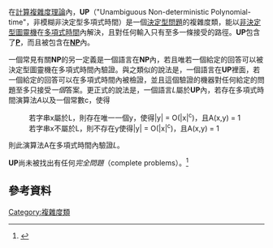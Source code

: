 在[[計算複雜度理論|計算複雜度理論]]內，'''UP'''（"Unambiguous Non-deterministic Polynomial-time"，非模糊非決定型多項式時間）是一個[[決定型問題|決定型問題]]的複雜度類，能以[[非決定型圖靈機|非決定型圖靈機]]在[[多項式時間|多項式時間]]內解決，且對任何輸入只有至多一條接受的路徑。'''UP'''包含了'''[[P_(複雜度)|P]]'''，而且被包含在'''[[NP_(複雜度)|NP]]'''內。

一個常見有關'''NP'''的另一定義是一個語言在'''NP'''內，若且唯若一個給定的回答可以被決定型圖靈機在多項式時間內驗證。與之類似的說法是，一個語言在'''UP'''裡面，若一個給定的回答可以在多項式時間內被檢證，並且這個驗證的機器對任何給定的問題至多只接受''一個''答案。更正式的說法是，一個語言''L''屬於'''UP'''內，若存在多項式時間演算法''A''以及一個常數c，使得
:若字串x屬於L，則存在唯一一個y，使得|y| = O(|x|<sup>c</sup>)，且A(x,y) = 1
:若字串x不屬於L，則不存在y使得|y| = O(|x|<sup>c</sup>)，且A(x,y) = 1

則此演算法A在多項式時間內驗證''L''。

<!--'''UP''' (以及它的[[互補_(複雜度)|互補]]'''co-UP''')包含了[[整數分解|整數分解]]問題；because determined effort has yet to find a polynomial-time solution to this problem, it is suspected to be difficult to show '''P'''='''UP''', or even '''P'''=('''UP''' ∩ '''co-UP''')。

The famous [[Valiant-Vazirani_theorem|Valiant-Vazirani theorem]] states that '''NP''' is contained in '''RP'''<sup>'''Promise-UP'''</sup>, which means that there is a randomized reduction from any problem in '''NP''' to a problem in '''Promise-UP'''。
-->
'''UP'''尚未被找出有任何''完全問題''（complete problems）。<ref>{{CZoo|UP|U#up}}</ref>

==參考資料==
{{Reflist}}

{{ComplexityClasses}}

[[Category:複雜度類|Category:複雜度類]]